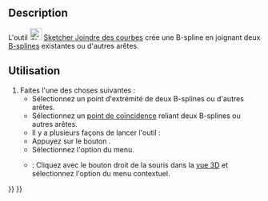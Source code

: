 <languages/>

{{Docnav/fr
|[[Sketcher_BSplineInsertKnot/fr|Insérer un nœud dans une B-spline]]
|[[Sketcher_SelectElementsWithDoFs/fr|Degrés de liberté non contraints]]
|[[Sketcher_Workbench/fr|Atelier Sketcher]]
|IconL=Sketcher_BSplineInsertKnot.svg
|IconR=Sketcher_SelectElementsWithDoFs.svg‎
|IconC=Workbench_Sketcher.svg
}}

{{GuiCommand/fr
|Name=Sketcher JoinCurves
|Name/fr=Sketcher Joindre des courbes
|MenuLocation=Esquisse → Outils d'esquisse des B-splines → Joindre des courbes
|Workbenches=[[Sketcher_Workbench/fr|Sketcher]]
|Version=0.21
|SeeAlso=
}}

==Description== 

L'outil [[Image:Sketcher_JoinCurves.svg|24px]] [[Sketcher_JoinCurves/fr|Sketcher Joindre des courbes]] crée une B-spline en joignant deux [[B-Splines/fr|B-splines]] existantes ou d'autres arêtes.

<span id="Usage"></span>
==Utilisation==

# Faites l'une des choses suivantes :
#* Sélectionnez un point d'extrémité de deux B-splines ou d'autres arêtes.
#* Sélectionnez un [[Sketcher_ConstrainCoincident/fr|point de coïncidence]] reliant deux B-splines ou autres arêtes.
#* Il y a plusieurs façons de lancer l'outil : 
#* Appuyez sur le bouton {{Button|[[Image:Sketcher_JoinCurves.svg|16px]] [[Sketcher_JoinCurves/fr|Joindre des courbes]]}}.
#* Sélectionnez l'option {{MenuCommand|Esquisse → Outils d'esquisse des B-splines → [[Image:Sketcher_JoinCurves.svg|16px]] Joindre des courbes}} du menu.
#* {{Version/fr|1.0}} : Cliquez avec le bouton droit de la souris dans la [[3D_view/fr|vue 3D]] et sélectionnez l'option {{MenuCommand|[[Image:Sketcher_JoinCurves.svg|16px]] Joindre des courbes}} du menu contextuel.


{{Docnav/fr
|[[Sketcher_BSplineInsertKnot/fr|Insérer un nœud dans une B-spline]]
|[[Sketcher_SelectElementsWithDoFs/fr|Degrés de liberté non contraints]]
|[[Sketcher_Workbench/fr|Atelier Sketcher]]
|IconL=Sketcher_BSplineInsertKnot.svg
|IconR=Sketcher_SelectElementsWithDoFs.svg‎
|IconC=Workbench_Sketcher.svg
}}

{{Sketcher_Tools_navi{{#translation:}}}}
{{Userdocnavi{{#translation:}}}}